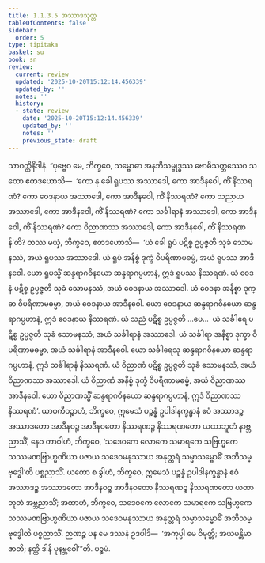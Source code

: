 ```yaml
---
title: 1.1.3.5 အဿာဒသုတ္တ
tableOfContents: false
sidebar:
  order: 5
type: tipitaka
basket: su
book: sn
review:
  current: review
  updated: '2025-10-20T15:12:14.456339'
  updated_by: ''
  notes: ''
  history:
  - state: review
    date: '2025-10-20T15:12:14.456339'
    updated_by: ''
    notes: ''
    previous_state: draft
---
```



<DynamicBreadcrumb />


<ReviewStatus review={frontmatter.review} showDetails={true} />

<HypothesisAnnotation frontmatter={frontmatter} />

<Division number="26" book="sn" e="ch" v="18" p="283">

<Paragraph number="135" book="sn">
သာဝတ္ထိနိဒါနံ. “ပုဗ္ဗေဝ မေ, ဘိက္ခဝေ, သမ္ဗောဓာ အနဘိသမ္ဗုဒ္ဓဿ ဗောဓိသတ္တဿေဝ သတော ဧတဒဟောသိ—  ‘ကော နု ခေါ ရူပဿ အဿာဒေါ, ကော အာဒီနဝေါ, ကိံ နိဿရဏံ? ကော ဝေဒနာယ အဿာဒေါ, ကော အာဒီနဝေါ, ကိံ နိဿရဏံ? ကော သညာယ အဿာဒေါ, ကော အာဒီနဝေါ, ကိံ နိဿရဏံ? ကော သင်္ခါရာနံ အဿာဒေါ, ကော အာဒီနဝေါ, ကိံ နိဿရဏံ? ကော ဝိညာဏဿ အဿာဒေါ, ကော အာဒီနဝေါ, ကိံ နိဿရဏန်’တိ? တဿ မယှံ, ဘိက္ခဝေ, ဧတဒဟောသိ—  ‘ယံ ခေါ ရူပံ ပဋိစ္စ ဥပ္ပဇ္ဇတိ သုခံ သောမနဿံ, အယံ ရူပဿ အဿာဒေါ. ယံ ရူပံ အနိစ္စံ ဒုက္ခံ ဝိပရိဏာမဓမ္မံ, အယံ ရူပဿ အာဒီနဝေါ. ယော ရူပသ္မိံ ဆန္ဒရာဂဝိနယော ဆန္ဒရာဂပ္ပဟာနံ, ဣဒံ ရူပဿ နိဿရဏံ. ယံ ဝေဒနံ ပဋိစ္စ ဥပ္ပဇ္ဇတိ သုခံ သောမနဿံ, အယံ ဝေဒနာယ အဿာဒေါ. ယံ ဝေဒနာ အနိစ္စာ ဒုက္ခာ ဝိပရိဏာမဓမ္မာ, အယံ ဝေဒနာယ အာဒီနဝေါ. ယော ဝေဒနာယ ဆန္ဒရာဂဝိနယော ဆန္ဒရာဂပ္ပဟာနံ, ဣဒံ ဝေဒနာယ နိဿရဏံ. ယံ သညံ ပဋိစ္စ ဥပ္ပဇ္ဇတိ …ပေ…  ယံ သင်္ခါရေ ပဋိစ္စ ဥပ္ပဇ္ဇတိ သုခံ သောမနဿံ, အယံ သင်္ခါရာနံ အဿာဒေါ. ယံ သင်္ခါရာ အနိစ္စာ ဒုက္ခာ ဝိပရိဏာမဓမ္မာ, အယံ သင်္ခါရာနံ အာဒီနဝေါ. ယော သင်္ခါရေသု ဆန္ဒရာဂဝိနယော ဆန္ဒရာဂပ္ပဟာနံ, ဣဒံ သင်္ခါရာနံ နိဿရဏံ. ယံ ဝိညာဏံ ပဋိစ္စ ဥပ္ပဇ္ဇတိ သုခံ သောမနဿံ, အယံ ဝိညာဏဿ အဿာဒေါ. ယံ ဝိညာဏံ အနိစ္စံ ဒုက္ခံ ဝိပရိဏာမဓမ္မံ, အယံ ဝိညာဏဿ အာဒီနဝေါ. ယော ဝိညာဏသ္မိံ ဆန္ဒရာဂဝိနယော ဆန္ဒရာဂပ္ပဟာနံ, ဣဒံ ဝိညာဏဿ နိဿရဏံ’.
</Paragraph>

<Paragraph number="136" book="sn">
ယာဝကီဝဉ္စာဟံ, ဘိက္ခဝေ, ဣမေသံ ပဉ္စန္နံ ဥပါဒါနက္ခန္ဓာနံ ဧဝံ အဿာဒဉ္စ အဿာဒတော အာဒီနဝဉ္စ အာဒီနဝတော နိဿရဏဉ္စ နိဿရဏတော ယထာဘူတံ နာဗ္ဘညာသိံ, နေဝ တာဝါဟံ, ဘိက္ခဝေ, ‘သဒေဝကေ လောကေ သမာရကေ သဗြဟ္မကေ သဿမဏဗြာဟ္မဏိယာ ပဇာယ သဒေဝမနုဿာယ အနုတ္တရံ သမ္မာသမ္ဗောဓိံ အဘိသမ္ဗုဒ္ဓေါ’တိ ပစ္စညာသိံ. ယတော စ ခွါဟံ, ဘိက္ခဝေ, ဣမေသံ ပဉ္စန္နံ ဥပါဒါနက္ခန္ဓာနံ ဧဝံ အဿာဒဉ္စ အဿာဒတော အာဒီနဝဉ္စ အာဒီနဝတော နိဿရဏဉ္စ နိဿရဏတော ယထာဘူတံ အဗ္ဘညာသိံ; အထာဟံ, ဘိက္ခဝေ, သဒေဝကေ လောကေ သမာရကေ သဗြဟ္မကေ သဿမဏဗြာဟ္မဏိယာ ပဇာယ သဒေဝမနုဿာယ အနုတ္တရံ သမ္မာသမ္ဗောဓိံ အဘိသမ္ဗုဒ္ဓေါတိ ပစ္စညာသိံ. ဉာဏဉ္စ ပန မေ ဒဿနံ ဥဒပါဒိ—  ‘အကုပ္ပါ မေ ဝိမုတ္တိ; အယမန္တိမာ ဇာတိ; နတ္ထိ ဒါနိ ပုနဗ္ဘဝေါ’”တိ.

</Paragraph>
</Division>

<Paragraph number="137" type="center" book="sn">
ပဉ္စမံ.
</Paragraph>